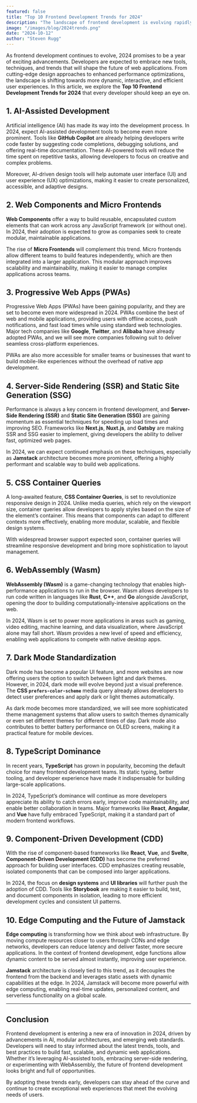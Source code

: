 ```yaml
---
featured: false
title: "Top 10 Frontend Development Trends for 2024"
description: "The landscape of frontend development is evolving rapidly, with new tools, techniques, and trends shaping the future of web applications. In this article, we explore the Top 10 Frontend Development Trends for 2024 that every developer should keep an eye on."
image: "/images/blog/2024trends.png"
date: "2024-10-12"
author: "Steven Rugg"
---
```


As frontend development continues to evolve, 2024 promises to be a year of exciting advancements. Developers are expected to embrace new tools, techniques, and trends that will shape the future of web applications. From cutting-edge design approaches to enhanced performance optimizations, the landscape is shifting towards more dynamic, interactive, and efficient user experiences. In this article, we explore the **Top 10 Frontend Development Trends for 2024** that every developer should keep an eye on.

## 1. AI-Assisted Development

Artificial intelligence (AI) has made its way into the development process. In 2024, expect AI-assisted development tools to become even more prominent. Tools like **GitHub Copilot** are already helping developers write code faster by suggesting code completions, debugging solutions, and offering real-time documentation. These AI-powered tools will reduce the time spent on repetitive tasks, allowing developers to focus on creative and complex problems.

Moreover, AI-driven design tools will help automate user interface (UI) and user experience (UX) optimizations, making it easier to create personalized, accessible, and adaptive designs.

## 2. Web Components and Micro Frontends

**Web Components** offer a way to build reusable, encapsulated custom elements that can work across any JavaScript framework (or without one). In 2024, their adoption is expected to grow as companies seek to create modular, maintainable applications. 

The rise of **Micro Frontends** will complement this trend. Micro frontends allow different teams to build features independently, which are then integrated into a larger application. This modular approach improves scalability and maintainability, making it easier to manage complex applications across teams.

## 3. Progressive Web Apps (PWAs)

Progressive Web Apps (PWAs) have been gaining popularity, and they are set to become even more widespread in 2024. PWAs combine the best of web and mobile applications, providing users with offline access, push notifications, and fast load times while using standard web technologies. Major tech companies like **Google**, **Twitter**, and **Alibaba** have already adopted PWAs, and we will see more companies following suit to deliver seamless cross-platform experiences.

PWAs are also more accessible for smaller teams or businesses that want to build mobile-like experiences without the overhead of native app development.

## 4. Server-Side Rendering (SSR) and Static Site Generation (SSG)

Performance is always a key concern in frontend development, and **Server-Side Rendering (SSR)** and **Static Site Generation (SSG)** are gaining momentum as essential techniques for speeding up load times and improving SEO. Frameworks like **Next.js**, **Nuxt.js**, and **Gatsby** are making SSR and SSG easier to implement, giving developers the ability to deliver fast, optimized web pages.

In 2024, we can expect continued emphasis on these techniques, especially as **Jamstack** architecture becomes more prominent, offering a highly performant and scalable way to build web applications.

## 5. CSS Container Queries

A long-awaited feature, **CSS Container Queries**, is set to revolutionize responsive design in 2024. Unlike media queries, which rely on the viewport size, container queries allow developers to apply styles based on the size of the element’s container. This means that components can adapt to different contexts more effectively, enabling more modular, scalable, and flexible design systems.

With widespread browser support expected soon, container queries will streamline responsive development and bring more sophistication to layout management.

## 6. WebAssembly (Wasm)

**WebAssembly (Wasm)** is a game-changing technology that enables high-performance applications to run in the browser. Wasm allows developers to run code written in languages like **Rust**, **C++**, and **Go** alongside JavaScript, opening the door to building computationally-intensive applications on the web.

In 2024, Wasm is set to power more applications in areas such as gaming, video editing, machine learning, and data visualization, where JavaScript alone may fall short. Wasm provides a new level of speed and efficiency, enabling web applications to compete with native desktop apps.

## 7. Dark Mode Standardization

Dark mode has become a popular UI feature, and more websites are now offering users the option to switch between light and dark themes. However, in 2024, dark mode will evolve beyond just a visual preference. The **CSS `prefers-color-scheme`** media query already allows developers to detect user preferences and apply dark or light themes automatically.

As dark mode becomes more standardized, we will see more sophisticated theme management systems that allow users to switch themes dynamically or even set different themes for different times of day. Dark mode also contributes to better battery performance on OLED screens, making it a practical feature for mobile devices.

## 8. TypeScript Dominance

In recent years, **TypeScript** has grown in popularity, becoming the default choice for many frontend development teams. Its static typing, better tooling, and developer experience have made it indispensable for building large-scale applications. 

In 2024, TypeScript’s dominance will continue as more developers appreciate its ability to catch errors early, improve code maintainability, and enable better collaboration in teams. Major frameworks like **React**, **Angular**, and **Vue** have fully embraced TypeScript, making it a standard part of modern frontend workflows.

## 9. Component-Driven Development (CDD)

With the rise of component-based frameworks like **React**, **Vue**, and **Svelte**, **Component-Driven Development (CDD)** has become the preferred approach for building user interfaces. CDD emphasizes creating reusable, isolated components that can be composed into larger applications. 

In 2024, the focus on **design systems** and **UI libraries** will further push the adoption of CDD. Tools like **Storybook** are making it easier to build, test, and document components in isolation, leading to more efficient development cycles and consistent UI patterns.

## 10. Edge Computing and the Future of Jamstack

**Edge computing** is transforming how we think about web infrastructure. By moving compute resources closer to users through CDNs and edge networks, developers can reduce latency and deliver faster, more secure applications. In the context of frontend development, edge functions allow dynamic content to be served almost instantly, improving user experience.

**Jamstack** architecture is closely tied to this trend, as it decouples the frontend from the backend and leverages static assets with dynamic capabilities at the edge. In 2024, Jamstack will become more powerful with edge computing, enabling real-time updates, personalized content, and serverless functionality on a global scale.

---

## Conclusion

Frontend development is entering a new era of innovation in 2024, driven by advancements in AI, modular architectures, and emerging web standards. Developers will need to stay informed about the latest trends, tools, and best practices to build fast, scalable, and dynamic web applications. Whether it’s leveraging AI-assisted tools, embracing server-side rendering, or experimenting with WebAssembly, the future of frontend development looks bright and full of opportunities.

By adopting these trends early, developers can stay ahead of the curve and continue to create exceptional web experiences that meet the evolving needs of users.

